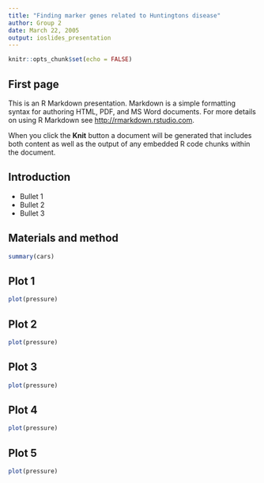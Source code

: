 ```yaml
---
title: "Finding marker genes related to Huntingtons disease"
author: Group 2
date: March 22, 2005
output: ioslides_presentation
---
```


```r
knitr::opts_chunk$set(echo = FALSE)
```

## First page

This is an R Markdown presentation. Markdown is a simple formatting syntax for authoring HTML, PDF, and MS Word documents. For more details on using R Markdown see <http://rmarkdown.rstudio.com>.

When you click the **Knit** button a document will be generated that includes both content as well as the output of any embedded R code chunks within the document.

## Introduction

- Bullet 1
- Bullet 2
- Bullet 3

## Materials and method

```r
summary(cars)
```

## Plot 1

```r
plot(pressure)
```


## Plot 2

```r
plot(pressure)
```



## Plot 3

```r
plot(pressure)
```


## Plot 4

```r
plot(pressure)
```


## Plot 5

```r
plot(pressure)
```
